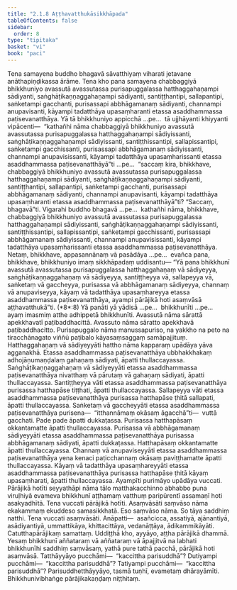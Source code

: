 ```yaml
---
title: "2.1.8 Aṭṭhavatthukāsikkhāpada"
tableOfContents: false
sidebar:
  order: 8
type: "tipitaka"
basket: "vi"
book: "paci"
---
```



<DynamicBreadcrumb />

<Division number="674" book="paci" e="ch" v="2" p="284">

<Paragraph number="2181" book="paci">
Tena samayena buddho bhagavā sāvatthiyaṃ viharati jetavane anāthapiṇḍikassa ārāme. Tena kho pana samayena chabbaggiyā bhikkhuniyo avassutā avassutassa purisapuggalassa hatthaggahaṇampi sādiyanti, saṅghāṭikaṇṇaggahaṇampi sādiyanti, santiṭṭhantipi, sallapantipi, saṅketampi gacchanti, purisassapi abbhāgamanaṃ sādiyanti, channampi anupavisanti, kāyampi tadatthāya upasaṃharanti etassa asaddhammassa paṭisevanatthāya.
</Paragraph>

<Paragraph number="2182" book="paci">
Yā tā bhikkhuniyo appicchā …pe…  tā ujjhāyanti khiyyanti vipācenti—  “kathañhi nāma chabbaggiyā bhikkhuniyo avassutā avassutassa purisapuggalassa hatthaggahaṇampi sādiyissanti, saṅghāṭikaṇṇaggahaṇampi sādiyissanti, santiṭṭhissantipi, sallapissantipi, saṅketampi gacchissanti, purisassapi abbhāgamanaṃ sādiyissanti, channampi anupavisissanti, kāyampi tadatthāya upasaṃharissanti etassa asaddhammassa paṭisevanatthāyā”ti …pe…  “saccaṃ kira, bhikkhave, chabbaggiyā bhikkhuniyo avassutā avassutassa purisapuggalassa hatthaggahaṇampi sādiyanti, saṅghāṭikaṇṇaggahaṇampi sādiyanti, santiṭṭhantipi, sallapantipi, saṅketampi gacchanti, purisassapi abbhāgamanaṃ sādiyanti, channampi anupavisanti, kāyampi tadatthāya upasaṃharanti etassa asaddhammassa paṭisevanatthāyā”ti? “Saccaṃ, bhagavā”ti. Vigarahi buddho bhagavā …pe…  kathañhi nāma, bhikkhave, chabbaggiyā bhikkhuniyo avassutā avassutassa purisapuggalassa hatthaggahaṇampi sādiyissanti, saṅghāṭikaṇṇaggahaṇampi sādiyissanti, santiṭṭhissantipi, sallapissantipi, saṅketampi gacchissanti, purisassapi abbhāgamanaṃ sādiyissanti, channampi anupavisissanti, kāyampi tadatthāya upasaṃharissanti etassa asaddhammassa paṭisevanatthāya. Netaṃ, bhikkhave, appasannānaṃ vā pasādāya …pe…  evañca pana, bhikkhave, bhikkhuniyo imaṃ sikkhāpadaṃ uddisantu—
</Paragraph>

</Division>
<Division number="675" book="paci" e="ch" v="2" p="285">

<Paragraph number="2183" book="paci">
<Emphasis>“Yā pana bhikkhunī avassutā avassutassa purisapuggalassa hatthaggahaṇaṃ vā sādiyeyya, saṅghāṭikaṇṇaggahaṇaṃ vā sādiyeyya, santiṭṭheyya vā, sallapeyya vā, saṅketaṃ vā gaccheyya</Emphasis>, <Emphasis>purisassa vā abbhāgamanaṃ sādiyeyya, channaṃ vā anupaviseyya, kāyaṃ vā tadatthāya upasaṃhareyya etassa asaddhammassa paṭisevanatthāya, ayampi pārājikā hoti asaṃvāsā aṭṭhavatthukā”</Emphasis>ti. (*8*:<Emphasis>8</Emphasis>)
</Paragraph>

</Division>
<Division number="676" book="paci" e="ch" v="2" p="285">

<Paragraph number="2184" book="paci">
<Emphasis>Yā panā</Emphasis>ti yā yādisā …pe…  <Emphasis>bhikkhunī</Emphasis>ti …pe…  ayaṃ imasmiṃ atthe adhippetā bhikkhunīti.
</Paragraph>

<Paragraph number="2185" book="paci">
<Emphasis>Avassutā</Emphasis> nāma sārattā apekkhavatī paṭibaddhacittā.
</Paragraph>

<Paragraph number="2186" book="paci">
<Emphasis>Avassuto</Emphasis> nāma sāratto apekkhavā paṭibaddhacitto.
</Paragraph>

<Paragraph number="2187" book="paci">
<Emphasis>Purisapuggalo</Emphasis> nāma manussapuriso, na yakkho na peto na tiracchānagato viññū paṭibalo kāyasaṃsaggaṃ samāpajjituṃ.
</Paragraph>

<Paragraph number="2188" book="paci">
<Emphasis>Hatthaggahaṇaṃ vā sādiyeyyā</Emphasis>ti hattho nāma kapparaṃ upādāya yāva agganakhā. Etassa asaddhammassa paṭisevanatthāya ubbhakkhakaṃ adhojāṇumaṇḍalaṃ gahaṇaṃ sādiyati, āpatti thullaccayassa.
</Paragraph>

<Paragraph number="2189" book="paci">
<Emphasis>Saṅghāṭikaṇṇaggahaṇaṃ vā sādiyeyyā</Emphasis>ti etassa asaddhammassa paṭisevanatthāya nivatthaṃ vā pārutaṃ vā gahaṇaṃ sādiyati, āpatti thullaccayassa.
</Paragraph>

<Paragraph number="2190" book="paci">
<Emphasis>Santiṭṭheyya vā</Emphasis>ti etassa asaddhammassa paṭisevanatthāya purisassa hatthapāse tiṭṭhati, āpatti thullaccayassa.
</Paragraph>

<Paragraph number="2191" book="paci">
<Emphasis>Sallapeyya vā</Emphasis>ti etassa asaddhammassa paṭisevanatthāya purisassa hatthapāse ṭhitā sallapati, āpatti thullaccayassa.
</Paragraph>

<Paragraph number="2192" book="paci">
<Emphasis>Saṅketaṃ vā gaccheyyā</Emphasis>ti etassa asaddhammassa paṭisevanatthāya purisena—  “itthannāmaṃ okāsaṃ āgacchā”ti—  vuttā gacchati. Pade pade āpatti dukkaṭassa. Purisassa hatthapāsaṃ okkantamatte āpatti thullaccayassa.
</Paragraph>

<Paragraph number="2193" book="paci">
<Emphasis>Purisassa vā abbhāgamanaṃ sādiyeyyā</Emphasis>ti etassa asaddhammassa paṭisevanatthāya purisassa abbhāgamanaṃ sādiyati, āpatti dukkaṭassa. Hatthapāsaṃ okkantamatte āpatti thullaccayassa.
</Paragraph>

<Paragraph number="2194" book="paci">
<Emphasis>Channaṃ vā anupaviseyyā</Emphasis>ti etassa asaddhammassa paṭisevanatthāya yena kenaci paṭicchannaṃ okāsaṃ paviṭṭhamatte āpatti thullaccayassa.
</Paragraph>

<Paragraph number="2195" book="paci">
<Emphasis>Kāyaṃ vā tadatthāya upasaṃhareyyā</Emphasis>ti etassa asaddhammassa paṭisevanatthāya purisassa hatthapāse ṭhitā kāyaṃ upasaṃharati, āpatti thullaccayassa.
</Paragraph>

<Paragraph number="2196" book="paci">
<Emphasis>Ayampī</Emphasis>ti purimāyo upādāya vuccati.
</Paragraph>

<Paragraph number="2197" book="paci">
<Emphasis>Pārājikā hotī</Emphasis>ti seyyathāpi nāma tālo matthakacchinno abhabbo puna viruḷhiyā evameva bhikkhunī aṭṭhamaṃ vatthuṃ paripūrentī assamaṇī hoti asakyadhītā. Tena vuccati pārājikā hotīti.
</Paragraph>

<Paragraph number="2198" book="paci">
<Emphasis>Asaṃvāsā</Emphasis>ti <Emphasis>saṃvāso</Emphasis> nāma ekakammaṃ ekuddeso samasikkhatā. Eso saṃvāso nāma. So tāya saddhiṃ natthi. Tena vuccati asaṃvāsāti.
</Paragraph>

</Division>
<Division number="677" book="paci" e="ch" v="2" p="287">

<Paragraph number="2199" book="paci">
Anāpatti—  asañcicca, assatiyā, ajānantiyā, asādiyantiyā, ummattikāya, khittacittāya, vedanāṭṭāya, ādikammikāyāti.

</Paragraph>
</Division>

<Paragraph number="2200" type="center" book="paci">
Catutthapārājikaṃ samattaṃ.


</Paragraph>

<Paragraph number="2201" book="paci">
Uddiṭṭhā kho, ayyāyo, aṭṭha pārājikā dhammā. Yesaṃ bhikkhunī aññataraṃ vā aññataraṃ vā āpajjitvā na labhati bhikkhunīhi saddhiṃ saṃvāsaṃ, yathā pure tathā pacchā, pārājikā hoti asaṃvāsā. Tatthāyyāyo pucchāmi—  “kaccittha parisuddhā”? Dutiyampi pucchāmi—  “kaccittha parisuddhā”? Tatiyampi pucchāmi—  “kaccittha parisuddhā”? Parisuddhetthāyyāyo, tasmā tuṇhī, evametaṃ dhārayāmīti.

</Paragraph>

<Paragraph number="2202" type="center" book="paci">
Bhikkhunivibhaṅge pārājikakaṇḍaṃ niṭṭhitaṃ.
</Paragraph>
